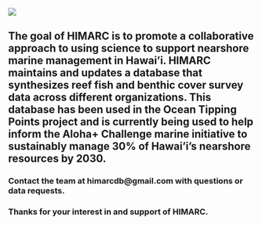 ![](HIMARC_name_graphic.png)

## The goal of HIMARC is to promote a collaborative approach to using science to support nearshore marine management in Hawai'i.  HIMARC maintains and updates a database that synthesizes reef fish and benthic cover survey data across different organizations.  This database has been used in the Ocean Tipping Points project  and is currently being used to help inform the Aloha+ Challenge marine initiative to sustainably manage 30% of Hawai'i's nearshore resources by 2030.

### Contact the team at himarcdb@gmail.com with questions or data requests.

### Thanks for your interest in and support of HIMARC. 
